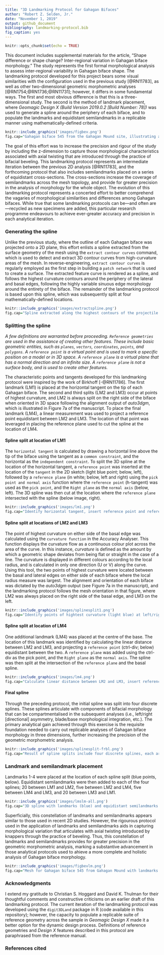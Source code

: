 ```yaml
---
title: "3D Landmarking Protocol for Gahagan Bifaces"
author: "Robert Z. Selden, Jr."
date: "November 1, 2019"
output: github_document
bibliography: landmarking-protocol.bib
fig_caption: yes
---
```


```r
knitr::opts_chunk$set(echo = TRUE)
```

This document includes supplemental materials for the article, "Shape difference or shape change? Inter-regional variation in Gahagan biface morphology." The study represents the first formal morphological analysis to assess inter-regional variability in Gahagan biface shape. The landmarking protocol developed for this project bears some visual similarities with the configuration used in the previous study [@RN11783], as well as other two-dimensional geometric morphometric analyses [@RN1754;@RN1736;@RN11731]; however, it differs in some fundamental ways. The first and most obvious difference is that this is a three-dimensional study. The second is the method of landmark placement, where _Geomagic Design X (Build Version 2019.0.2 [Build Number: 78])_ was used to generate a spline around the periphery of each biface, and to populate the landmarks and equidistant semilandmarks in a replicable manner using mathematically-defined criteria.

```r
knitr::include_graphics('images/figbev.png')
fig.cap="Gahagan biface 545 from the Gahagan Mound site, illustrating axial twisting. \\label{figbev}"
```

The goal of this effort was to increase the precision and rigour of the study by including the z-dimension to capture those morphological characteristics associated with axial twisting that are introduced through the practice of bifacial beveling. This landmarking protocol represents an intermediate iteration between the previous 2D analysis [@RN11783], and the forthcoming protocol that also includes semilandmarks placed on a series of equidistant cross-sections. The cross-sections increase the coverage of semilandmarks across the mesh topology, and provide for greater precision in the analysis of morphology for the whole object. The evolution of this landmarking protocol represents a concerted effort to better comprehend the vagaries of morphological similarities and differences among Gahagan bifaces. While true that some landmarking protocols can be---and often are---recycled as new specimens are added, this particular research programme endeavours to achieve ever-greater accuracy and precision in each analytical iteration.

### Generating the spline

Unlike the previous study, where the outline of each Gahagan biface was projected onto a 2D plane, this effort enlists a spline extracted from the surface geometry of the mesh using the `extract contour curves` command, which is used to detect and extract 3D contour curves from high-curvature areas of the mesh. In reverse-engineering, `extract contour curves` is regularly employed as the first step in building a `patch network` that is used to create a surface. The extracted feature curve is rendered as a spline, and follows the highest curvature contours around the periphery of the lateral and basal edges, following the highly variable sinuous edge morphology around the entirety of the biface. The remainder of the landmarking protocol is based upon this spline, which was subsequently split at four mathematically-defined locations.

```r
knitr::include_graphics('images/extractspline.png')
fig.cap="Spline extracted along the highest contours of the projectile. \\label{figspline}"
```

### Splitting the spline

_A few definitions are warranted before proceeding. `Reference geometries` are used in the assistance of creating other features. These include basic geometric entities, such as `planes`, `vectors`, `coordinates`, `points`, and `polygons`. A `reference point` is a virtual point and is used to mark a specific position on a model or in 3D space. A `reference plane` is a virtual plane that has a normal direction and an infinite size. A `reference plane` is not a surface body, and is used to create other features._ 

The characteristic points and tangents developed for this landmarking protocol were inspired by the work of Birkhoff [-@RN11786]. The first landmark (LM1) is placed at the horizontal tangent on the tip of each Gahagan biface. The second and third splits (LM2 and LM3) occur at points of highest curvature, and LM2 is always split on the right side of the biface when oriented in 3D space following the alignment output of _auto3dgm_, which is illustrated in Figure 7a of the manuscript. To place the final landmark (LM4), a linear measurement was used to project a reference point equidistant between LM2 and LM3. The location of that point was leveraged in placing the reference plane used to cut the spline at the location of LM4.

#### Spline split at location of LM1

The `horizontal tangent` is calculated by drawing a horizontal line above the tip of the biface using the tangent as a `common constraint`, and the horizontal as the `independent constraint`. To split the 3D spline at the location of the horizontal tangent, a `reference point` was inserted at the location of the `tangent` in the 2D sketch (light blue point; below, left), followed by a `reference plane` (in white; below, left and right) using the `pick point and normal axis` function where the `reference point` (h-tangent) was used as the `pick point`, and the `Right plane` as the `normal axis` (below, left). The 3D spline was then cut at the location where the `reference plane` intersected with the spline (below image, right).

```r
knitr::include_graphics('images/lm1.png')
fig.cap="Identify horizontal tangent, insert reference point and reference plane (left). Use reference plane to cut spline at the location of the horizontal tangent (right). \\label{figlm1}"
```

#### Spline split at locations of LM2 and LM3

The point of highest curvature on either side of the basal edge was calculated using the `curvature function` in the Accuracy Analyser. This function displays the curvature flow as a continuous colour plot across the area of the curve. In this instance, _curvature_ is defined as the amount by which a geometric shape deviates from being flat or straight in the case of a line. The curvature is displayed in different colours according to the local radius, and is calculated in only one direction (U or V) along the curve. Using this tool, the two points of highest curvature were located between the basal and lateral edges on either side of each biface where the local radius measure was largest. The alignment and orientation of each biface was dictated by the _auto3dgm_ output (see Figure 7a in the manuscript), and the landmarking protocol follows the mesh orientation in that figure, where LM2 was always placed on the right side of the basal edge, and LM3 on the left.

```r
knitr::include_graphics('images/splinesplit1.png')
fig.cap="Identify points of hightest curvature (light blue) at left/right intersection of lateral and basal edges. \\label{figsplinesplitlr}"
```

#### Spline split at location of LM4

One additional landmark (LM4) was placed at the centre of the base. The location of this landmark was identified by calculating the linear distance between LM2 and LM3, and projecting a `reference point` (ctrl-div; below) equidistant between the two. A `reference plane` was added using the ctrl-div as the pick point, and the `Right plane` as the `normal axis`. The spline was then split at the intersection of the `reference plane` and the basal spline.

```r
knitr::include_graphics('images/lm4.png')
fig.cap="Calculate linear distance between LM2 and LM3, insert reference plane coplanar to Right plane equidistant between LM2 and LM3, and use the reference plane to cut the spline.  \\label{figlm4}"
```

#### Final spline

Through the preceding protocol, the initial spline was split into four discrete splines. These splines articulate with components of bifacial morphology that can be compartmentalised in the subsequent analyses (i.e., left/right [directional] asymmetry, blade/base morphological integration, etc.). The primary analytical gain achieved through this exercise is the requisite foundation needed to carry out replicable analyses of Gahagan biface morphology in three dimensions, further increasing the precision of the geometric morphometric analysis.

```r
knitr::include_graphics('images/splinesplit-frbl.png')
fig.cap="Result of spline splits include four discrete splines, each articulating with a potential region of analytical interest. \\label{figsplinesplit-frbl}"
```

### Landmark and semilandmark placement

Landmarks 1-4 were placed at the location of each spline split (blue points, below). Equidistant semilandmarks were then added to each of the four splines; 20 between LM1 and LM2, five between LM2 and LM4, five between LM4 and LM3, and 20 between LM3 and LM1.

```r
knitr::include_graphics('images/lmslm-all.png')
fig.cap="3D spline with landmarks (blue) and equidistant semilandmarks (white) applied, with top, right, and front planes. Semilandmarks are renumbered in post.  \\label{figlmslm-all}"
```

Superficially, this constellation of landmarks and semilandmarks appears similar to those used in recent 2D studies. However, the rigourous protocol used in the application of landmarks and semilandmarks aids in capturing morphological variation that articulates with axial twisting introduced by knappers through the practice of beveling. Thus, this constellation of landmarks and semilandmarks provides for greater precision in the geometric morphometric analysis, marking a substantive advancement in those analytical protocols used to ahieve a more complete and holistic analysis of Gahagan biface morphology.

```r
knitr::include_graphics('images/figbevlm.png')
fig.cap="Mesh for Gahagan biface 545 from Gahagan Mound with landmarks and equidistant semilandmarks applied. \\label{figbevlm}"
```

### Acknowledgments

I extend my gratitude to Christian S. Hoggard and David K. Thulman for their thoughtful comments and constructive criticisms on an earlier draft of this landmarking protocol. The current iteration of the landmarking protocol was developed using the `digit3DLand` package in R (code available in this repository); however, the capacity to populate a replicable suite of reference geometry across the sample in _Geomagic Design X_ made it a better option for the dynamic design process. Definitions of reference geometries and _Design X_ features described in this protocol are paraphrased from the reference manual.

### References cited
